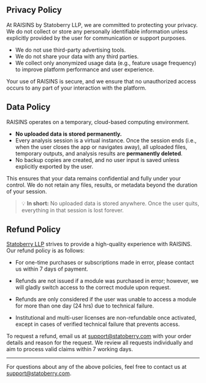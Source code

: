 ## Privacy Policy {.unnumbered}

At RAISINS by Statoberry LLP, we are committed to protecting your privacy. We do not collect or store any personally identifiable information unless explicitly provided by the user for communication or support purposes.

-   We do not use third-party advertising tools.
-   We do not share your data with any third parties.
-   We collect only anonymized usage data (e.g., feature usage frequency) to improve platform performance and user experience.

Your use of RAISINS is secure, and we ensure that no unauthorized access occurs to any part of your interaction with the platform.

## Data Policy {.unnumbered}

RAISINS operates on a temporary, cloud-based computing environment.

-   **No uploaded data is stored permanently.**
-   Every analysis session is a virtual instance. Once the session ends (i.e., when the user closes the app or navigates away), all uploaded files, temporary outputs, and analysis results are **permanently deleted**.
-   No backup copies are created, and no user input is saved unless explicitly exported by the user.

This ensures that your data remains confidential and fully under your control. We do not retain any files, results, or metadata beyond the duration of your session.

> 💡 **In short:** No uploaded data is stored anywhere. Once the user quits, everything in that session is lost forever.

## Refund Policy {.unnumbered}

[Statoberry LLP](https://www.statoberry.com/) strives to provide a high-quality experience with RAISINS. Our refund policy is as follows:

-   For one-time purchases or subscriptions made in error, please contact us within 7 days of payment.

-   Refunds are not issued if a module was purchased in error; however, we will gladly switch access to the correct module upon request.

-   Refunds are only considered if the user was unable to access a module for more than one day (24 hrs) due to technical failure.  

-   Institutional and multi-user licenses are non-refundable once activated, except in cases of verified technical failure that prevents access.

To request a refund, email us at [support@statoberry.com](mailto:support@statoberry.com) with your order details and reason for the request. We review all requests individually and aim to process valid claims within 7 working days.

------------------------------------------------------------------------

For questions about any of the above policies, feel free to contact us at [support@statoberry.com](mailto:support@statoberry.com).
